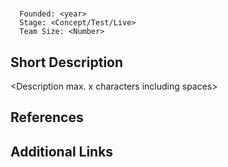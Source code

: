 =<Company Name>=

<pre>
  Founded: <year>
  Stage: <Concept/Test/Live>
  Team Size: <Number>
</pre>

==Short Description==
<Description max. x characters including spaces>

==References==

==Additional Links==